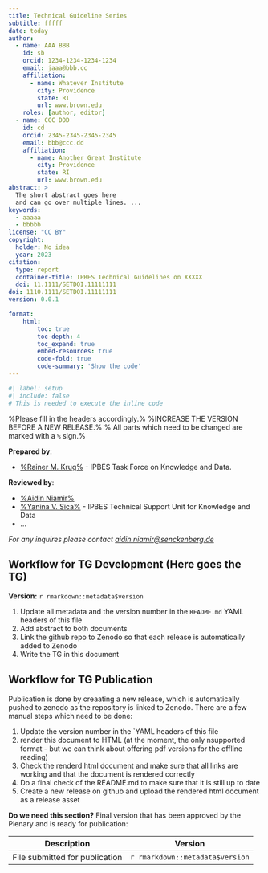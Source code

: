 ```yaml
---
title: Technical Guideline Series
subtitle: fffff
date: today
author:
  - name: AAA BBB
    id: sb
    orcid: 1234-1234-1234-1234
    email: jaaa@bbb.cc
    affiliation: 
      - name: Whatever Institute
        city: Providence
        state: RI
        url: www.brown.edu
    roles: [author, editor]
  - name: CCC DDD
    id: cd
    orcid: 2345-2345-2345-2345
    email: bbb@ccc.dd
    affiliation: 
      - name: Another Great Institute
        city: Providence
        state: RI
        url: www.brown.edu
abstract: > 
  The short abstract goes here 
  and can go over multiple lines. ...
keywords:
  - aaaaa
  - bbbbb
license: "CC BY"
copyright: 
  holder: No idea
  year: 2023
citation: 
  type: report
  container-title: IPBES Technical Guidelines on XXXXX
  doi: 11.1111/SETDOI.11111111
doi: 1110.1111/SETDOI.11111111
version: 0.0.1

format:
    html:
        toc: true
        toc-depth: 4
        toc_expand: true
        embed-resources: true
        code-fold: true
        code-summary: 'Show the code'
---
```


```r
#| label: setup
#| include: false
# This is needed to execute the inline code
```

%Please fill in the headers accordingly.%
%INCREASE THE VERSION BEFORE A NEW RELEASE.%
% All parts which need to be changed are marked with a `%` sign.%

**Prepared by**:

- [%Rainer M. Krug%](mailto:xxx@yyy.zz) - IPBES Task Force on Knowledge and Data. 

**Reviewed by**:

- [%Aidin Niamir%](mailto:xxx@yyy.zz)
- [%Yanina V. Sica%](mailto:xxx@yyy.zz) - IPBES Technical Support Unit for Knowledge and Data
- ...

*For any inquires please contact [aidin.niamir\@senckenberg.de](mailto:aidin.niamir@senckenberg.de)* 



## Workflow for TG Development (Here goes the TG)
**Version:** `r rmarkdown::metadata$version`

1. Update all metadata and the version number in the `README.md` YAML headers of this file
2. Add abstract to both documents
4. Link the github repo to Zenodo so that each release is automatically added to Zenodo
3. Write the TG in this document

## Workflow for TG Publication

Publication is done by creaating a new release, which is automatically pushed to zenodo as the repository
is linked to Zenodo.
There are a few manual steps which need to be done:

1. Update the version number in the `YAML headers of this file
2. render this document to HTML (at the moment, the only nsupported format - but we can think about offering pdf 
versions for the offline reading)
3. Check the renderd html document and make sure that all links are working and that the document is rendered correctly
4. Do a final check of the README.md to make sure that it is still up to date
5. Create a new release on github and upload the rendered html document as a release asset



**Do we need this section?**
Final version that has been approved by the Plenary and is ready for publication:

| Description | Version |
| --- | --- |
| File submitted for publication | `r rmarkdown::metadata$version` |